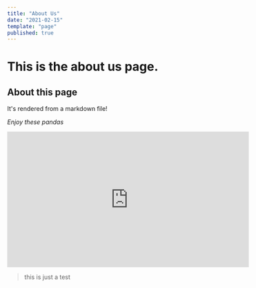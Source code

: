 ```yaml
---
title: "About Us"
date: "2021-02-15"
template: "page"
published: true
---
```


# This is the about us page.

## About this page

It's rendered from a markdown file!

_Enjoy these pandas_

<iframe
	width="560"
	height="315"
	src="https://www.youtube.com/embed/4n0xNbfJLR8"
	frameborder="0"
	allowfullscreen></iframe>

> this is just a test
